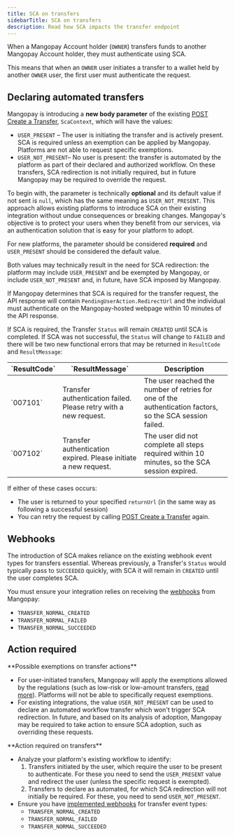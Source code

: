 ```yaml
---
title: SCA on transfers
sidebarTitle: SCA on transfers
description: Read how SCA impacts the transfer endpoint
---
```


When a Mangopay Account holder (`OWNER`) transfers funds to another Mangopay Account holder, they must authenticate using SCA.

This means that when an `OWNER` user initiates a transfer to a wallet held by another `OWNER` user, the first user must authenticate the request.

## Declaring automated transfers

Mangopay is introducing a **new body parameter** of the existing [POST Create a Transfer](/api-reference/transfers/create-transfer), `ScaContext`, which will have the values:

- `USER_PRESENT` – The user is initiating the transfer and is actively present. SCA is required unless an exemption can be applied by Mangopay. Platforms are not able to request specific exemptions.
- `USER_NOT_PRESENT`– No user is present: the transfer is automated by the platform as part of their declared and authorized workflow. On these transfers, SCA redirection is not initially required, but in future Mangopay may be required to override the request.

To begin with, the parameter is technically **optional** and its default value if not sent is `null`, which has the same meaning as `USER_NOT_PRESENT`. This approach allows existing platforms to introduce SCA on their existing integration without undue consequences or breaking changes. Mangopay's objective is to protect your users when they benefit from our services, via an authentication solution that is easy for your platform to adopt. 

For new platforms, the parameter should be considered **required** and `USER_PRESENT` should be considered the default value. 

Both values may technically result in the need for SCA redirection: the platform may include `USER_PRESENT` and be exempted by Mangopay, or include `USER_NOT_PRESENT` and, in future, have SCA imposed by Mangopay.

If Mangopay determines that SCA is required for the transfer request, the API response will contain `PendingUserAction.RedirectUrl` and the individual must authenticate on the Mangopay-hosted webpage within 10 minutes of the API response.

If SCA is required, the Transfer `Status` will remain `CREATED` until SCA is completed. If SCA was not successful, the `Status` will change to `FAILED` and there will be two new functional errors that may be returned in `ResultCode` and `ResultMessage`:

<table>
<thead>
<tr>
<th class="header">`ResultCode`</th>
<th class="header">`ResultMessage`</th>
<th class="header">Description</th>
</tr>
</thead>
<tbody>
<tr>
<td class="table-content">
`007101`	
</td>
<td class="table-content">
Transfer authentication failed. Please retry with a new request.	
</td>
<td class="table-content">
The user reached the number of retries for one of the authentication factors, so the SCA session failed.
</td>
</tr>
<tr>
<td class="table-content">
`007102`	
</td>
<td class="table-content">
Transfer authentication expired. Please initiate a new request.
</td>
<td class="table-content">
The user did not complete all steps required within 10 minutes, so the SCA session expired.
</td>
</tr>
</tbody>
</table>

If either of these cases occurs: 

- The user is returned to your specified `returnUrl` (in the same way as following a successful session)
- You can retry the request by calling [POST Create a Transfer](/api-reference/transfers/create-transfer) again.

## Webhooks

The introduction of SCA makes reliance on the existing webhook event types for transfers essential. Whereas previously, a Transfer's `Status` would typically pass to `SUCCEEDED` quickly, with SCA it will remain in `CREATED` until the user completes SCA.

You must ensure your integration relies on receiving the [webhooks](/webhooks) from Mangopay: 

- `TRANSFER_NORMAL_CREATED`
- `TRANSFER_NORMAL_FAILED`
- `TRANSFER_NORMAL_SUCCEEDED`

## Action required

<Info>
**Possible exemptions on transfer actions**

- For user-initiated transfers, Mangopay will apply the exemptions allowed by the regulations (such as low-risk or low-amount transfers, [read more](/guides/sca#exemptions-on-actions)). Platforms will not be able to specifically request exemptions.
- For existing integrations, the value `USER_NOT_PRESENT` can be used to declare an automated workflow transfer which won't trigger SCA redirection. In future, and based on its analysis of adoption, Mangopay may be required to take action to ensure SCA adoption, such as overriding these requests.
</Info>

<Info>
**Action required on transfers**

- Analyze your platform's existing workflow to identify:
  1. Transfers initiated by the user, which require the user to be present to authenticate. For these you need to send the `USER_PRESENT` value and redirect the user (unless the specific request is exempted).
  2. Transfers to declare as automated, for which SCA redirection will not initially be required. For these, you need to send `USER_NOT_PRESENT`.
- Ensure you have [implemented webhooks](/webhooks) for transfer event types:
  - `TRANSFER_NORMAL_CREATED`
  - `TRANSFER_NORMAL_FAILED`
  - `TRANSFER_NORMAL_SUCCEEDED`
</Info>
